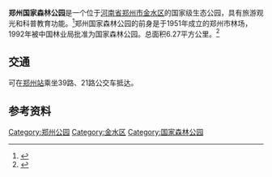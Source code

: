 '''郑州国家森林公园'''是一个位于[[河南省|河南省]][[郑州市|郑州市]][[金水区|金水区]]的国家级生态公园，具有旅游观光和科普教育功能。<ref>{{cite web|url=http://zzpark.henantrip.com/|title=郑州森林公园|publisher=|date=|language=zh-hans|dead-url=yes|archiveurl=https://web.archive.org/web/20141104074145/http://zzpark.henantrip.com/|archivedate=2014-11-04}}</ref>郑州国家森林公园的前身是于1951年成立的郑州市林场，1992年被中国林业局批准为国家森林公园。总面积6.27平方公里。<ref>{{cite web|url=http://www.zynews.com/zhengwu/2009-03/12/content_562362.htm|title=郑州国家森林公园|publisher=|date=|language=zh-hans|dead-url=yes|archiveurl=https://web.archive.org/web/20130718154552/http://www.zynews.com/zhengwu/2009-03/12/content_562362.htm|archivedate=2013-07-18}}</ref>

==交通==
可在[[郑州站|郑州站]]乘坐39路、21路公交车抵达。

== 参考资料 ==
{{reflist}}

{{郑州旅游资源}}
[[Category:郑州公园|Category:郑州公园]]
[[Category:金水区|Category:金水区]]
[[Category:国家森林公园|Category:国家森林公园]]